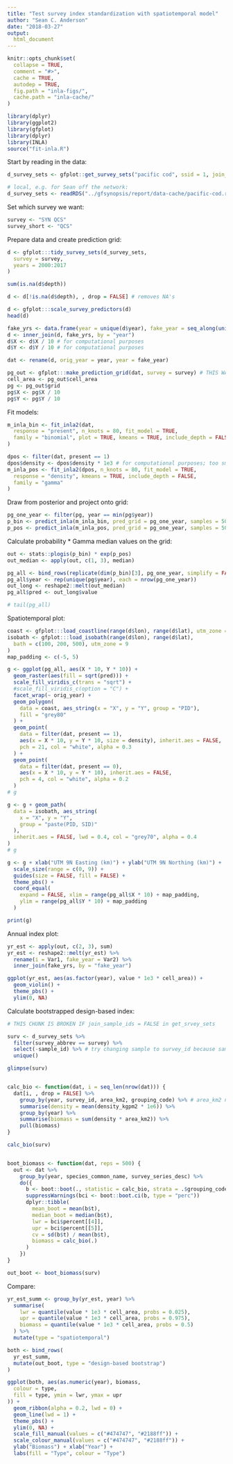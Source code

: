 ```yaml
---
title: "Test survey index standardization with spatiotemporal model"
author: "Sean C. Anderson"
date: "2018-03-27"
output:
  html_document
---
```


```r
knitr::opts_chunk$set(
  collapse = TRUE,
  comment = "#>",
  cache = TRUE,
  autodep = TRUE,
  fig.path = "inla-figs/",
  cache.path = "inla-cache/"
)
```

```r
library(dplyr)
library(ggplot2)
library(gfplot)
library(dplyr)
library(INLA)
source("fit-inla.R")
```

Start by reading in the data:

```r
d_survey_sets <- gfplot::get_survey_sets("pacific cod", ssid = 1, join_sample_ids = TRUE)
```

```r
# local, e.g. for Sean off the network:
d_survey_sets <- readRDS("../gfsynopsis/report/data-cache/pacific-cod.rds")$survey_sets
```

Set which survey we want:

```r
survey <- "SYN QCS"
survey_short <- "QCS"
```

Prepare data and create prediction grid:

```r
d <- gfplot:::tidy_survey_sets(d_survey_sets,
  survey = survey,
  years = 2000:2017
)

sum(is.na(d$depth))

d <- d[!is.na(d$depth), , drop = FALSE] # removes NA's 

d <- gfplot:::scale_survey_predictors(d)
head(d)

fake_yrs <- data.frame(year = unique(d$year), fake_year = seq_along(unique(d$year)))
d <- inner_join(d, fake_yrs, by = "year")
d$X <- d$X / 10 # for computational purposes
d$Y <- d$Y / 10 # for computational purposes

dat <- rename(d, orig_year = year, year = fake_year)

pg_out <- gfplot:::make_prediction_grid(dat, survey = survey) # THIS WAS BROKEN FOR PHILINA until d was changed to dat
cell_area <- pg_out$cell_area
pg <- pg_out$grid
pg$X <- pg$X / 10
pg$Y <- pg$Y / 10
```

Fit models:

```r
m_inla_bin <- fit_inla2(dat,
  response = "present", n_knots = 80, fit_model = TRUE,
  family = "binomial", plot = TRUE, kmeans = TRUE, include_depth = FALSE
)

dpos <- filter(dat, present == 1)
dpos$density <- dpos$density * 1e3 # for computational purposes; too small otherwise
m_inla_pos <- fit_inla2(dpos, n_knots = 80, fit_model = TRUE,
  response = "density", kmeans = TRUE, include_depth = FALSE,
  family = "gamma"
)
```

Draw from posterior and project onto grid:

```r
pg_one_year <- filter(pg, year == min(pg$year))
p_bin <- predict_inla(m_inla_bin, pred_grid = pg_one_year, samples = 500, include_depth = FALSE)
p_pos <- predict_inla(m_inla_pos, pred_grid = pg_one_year, samples = 500, include_depth = FALSE)
```

Calculate probability * Gamma median values on the grid:

```r
out <- stats::plogis(p_bin) * exp(p_pos)
out_median <- apply(out, c(1, 3), median)

pg_all <- bind_rows(replicate(dim(p_bin)[3], pg_one_year, simplify = FALSE))
pg_all$year <- rep(unique(pg$year), each = nrow(pg_one_year))
out_long <- reshape2::melt(out_median)
pg_all$pred <- out_long$value

# tail(pg_all)
```

Spatiotemporal plot:

```r
coast <- gfplot:::load_coastline(range(d$lon), range(d$lat), utm_zone = 9)
isobath <- gfplot:::load_isobath(range(d$lon), range(d$lat),
  bath = c(100, 200, 500), utm_zone = 9
)
map_padding <- c(-5, 5)

g <- ggplot(pg_all, aes(X * 10, Y * 10)) +
  geom_raster(aes(fill = sqrt(pred))) +
  scale_fill_viridis_c(trans = "sqrt") +
  #scale_fill_viridis_c(option = "C") +
  facet_wrap(~ orig_year) +
  geom_polygon(
    data = coast, aes_string(x = "X", y = "Y", group = "PID"),
    fill = "grey80"
  ) +
  geom_point(
    data = filter(dat, present == 1),
    aes(x = X * 10, y = Y * 10, size = density), inherit.aes = FALSE,
    pch = 21, col = "white", alpha = 0.3
  ) +
  geom_point(
    data = filter(dat, present == 0),
    aes(x = X * 10, y = Y * 10), inherit.aes = FALSE,
    pch = 4, col = "white", alpha = 0.2
  )
# g

g <- g + geom_path(
  data = isobath, aes_string(
    x = "X", y = "Y",
    group = "paste(PID, SID)"
  ),
  inherit.aes = FALSE, lwd = 0.4, col = "grey70", alpha = 0.4
)
# g

g <- g + xlab("UTM 9N Easting (km)") + ylab("UTM 9N Northing (km)") +
  scale_size(range = c(0, 9)) +
  guides(size = FALSE, fill = FALSE) +
  theme_pbs() +
  coord_equal(
    expand = FALSE, xlim = range(pg_all$X * 10) + map_padding,
    ylim = range(pg_all$Y * 10) + map_padding
  )

print(g)
```

Annual index plot:

```r
yr_est <- apply(out, c(2, 3), sum)
yr_est <- reshape2::melt(yr_est) %>%
  rename(i = Var1, fake_year = Var2) %>%
  inner_join(fake_yrs, by = "fake_year")

ggplot(yr_est, aes(as.factor(year), value * 1e3 * cell_area)) +
  geom_violin() +
  theme_pbs() +
  ylim(0, NA)
```

Calculate bootstrapped design-based index:

```r
# THIS CHUNK IS BROKEN IF join_sample_ids = FALSE in get_srvey_sets

surv <- d_survey_sets %>%
  filter(survey_abbrev == survey) %>%
  select(-sample_id) %>% # try changing sample to survey_id because sample_id not found
  unique()

glimpse(surv)


calc_bio <- function(dat, i = seq_len(nrow(dat))) {
  dat[i, , drop = FALSE] %>%
    group_by(year, survey_id, area_km2, grouping_code) %>% # area_km2 not found...
    summarise(density = mean(density_kgpm2 * 1e6)) %>%
    group_by(year) %>%
    summarise(biomass = sum(density * area_km2)) %>%
    pull(biomass)
}

calc_bio(surv)


boot_biomass <- function(dat, reps = 500) {
  out <- dat %>%
    group_by(year, species_common_name, survey_series_desc) %>%
    do({
      b <- boot::boot(., statistic = calc_bio, strata = .$grouping_code, R = reps)
      suppressWarnings(bci <- boot::boot.ci(b, type = "perc"))
      dplyr::tibble(
        mean_boot = mean(b$t),
        median_boot = median(b$t),
        lwr = bci$percent[[4]],
        upr = bci$percent[[5]],
        cv = sd(b$t) / mean(b$t),
        biomass = calc_bio(.)
      )
    })
}

out_boot <- boot_biomass(surv)
```

Compare:

```r
yr_est_summ <- group_by(yr_est, year) %>%
  summarise(
    lwr = quantile(value * 1e3 * cell_area, probs = 0.025),
    upr = quantile(value * 1e3 * cell_area, probs = 0.975),
    biomass = quantile(value * 1e3 * cell_area, probs = 0.5)
  ) %>%
  mutate(type = "spatiotemporal")

both <- bind_rows(
  yr_est_summ,
  mutate(out_boot, type = "design-based bootstrap")
)

ggplot(both, aes(as.numeric(year), biomass,
  colour = type,
  fill = type, ymin = lwr, ymax = upr
)) +
  geom_ribbon(alpha = 0.2, lwd = 0) +
  geom_line(lwd = 1) +
  theme_pbs() +
  ylim(0, NA) +
  scale_fill_manual(values = c("#474747", "#2188ff")) +
  scale_colour_manual(values = c("#474747", "#2188ff")) +
  ylab("Biomass") + xlab("Year") +
  labs(fill = "Type", colour = "Type")
```


